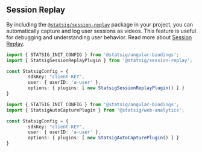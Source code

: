 
## Session Replay

By including the [`@statsig/session-replay`](https://www.npmjs.com/package/@statsig/session-replay) package in your project, you can automatically capture and log user sessions as videos. 
This feature is useful for debugging and understanding user behavior. Read more about [Session Replay](/session-replay/overview).

```ts
import { STATSIG_INIT_CONFIG } from '@statsig/angular-bindings';
import { StatsigSessionReplayPlugin } from '@statsig/session-replay';

const StatsigConfig = {
        sdkKey: "client-KEY",
        user: { userID: 'a-user' },
        options: { plugins: [ new StatsigSessionReplayPlugin() ] }
}
```


<webAnalyticsIntro/>

```ts
import { STATSIG_INIT_CONFIG } from '@statsig/angular-bindings';
import { StatsigAutoCapturePlugin } from '@statsig/web-analytics';

const StatsigConfig = {
        sdkKey: "client-KEY",
        user: { userID: 'a-user' },
        options: { plugins: [ new StatsigAutoCapturePlugin() ] }
}
```

